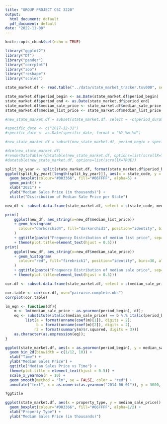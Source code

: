 ```yaml
---
title: "GROUP PROJECT CSC 3220"
output:
  html_document: default
  pdf_document: default
date: "2022-11-08"
---
```


```r
knitr::opts_chunk$set(echo = TRUE)
```

```r
library("ggplot2")
library("DT")
library("pander")
library("corrplot")
library("zoo")
library("reshape")
library("scales")
```

```r
state_market.df <- read.table("../data/state_market_tracker.tsv000", sep = '\t', header = TRUE)
```

```r
state_market.df$period_begin <- as.Date(state_market.df$period_begin)
state_market.df$period_end <- as.Date(state_market.df$period_end)
state_market.df$median_sale_price <- state_market.df$median_sale_price / 1000
state_market.df$median_list_price <- state_market.df$median_list_price / 1000
```

```r
#new_state_market.df = subset(state_market.df, select = -c(period_duration, region_type_id, table_id, is_seasonally_adjusted, region_type, city, parent_metro_region_metro_code, price_drops, price_drops_mom, price_drops_yoy))

#specific_date <- c("2017-12-31")
#specific_date <- as.Date(specific_date, format = "%Y-%m-%d")

#new_state_market.df = subset(new_state_market.df, period_begin > specific_date)
``` 

```r
#dim(new_state_market.df)
#renderDataTable({datatable(new_state_market.df, options=list(scrollX=TRUE))})
#datatable(new_state_market.df, options=list(scrollX=TRUE))

```

```r
split_by_year <- split(state_market.df, format(state_market.df$period_begin, "%Y"))
ggplot(split_by_year[[length(split_by_year)]], aes(x = state_code, y = median_sale_price, color=median_sale_price)) +
  geom_boxplot(colour="#003366", fill="#66FFFF", alpha=5) +
  geom_point() +
  xlab("2021") +
  ylab("Median Sales Price (in thousands)") +
  xtitle("Distribution of Median Sale Price per State")

```

```r
new_df <- subset.data.frame(state_market.df, select = c(state_code, median_list_price, median_sale_price),  drop = FALSE)

print(
    ggplot(new_df, aes_string(x=new_df$median_list_price))
    + geom_histogram(
      colour="darkorchid4", fill="darkorchid1", position="identity", bins=30, alpha=0.2
    )
    + ggtitle(paste("Frequency Distribution of median list price", sep=""))
    + theme(plot.title=element_text(hjust = 0.5)))
print(
    ggplot(new_df, aes_string(x=new_df$median_sale_price))
    + geom_histogram(
      colour="red", fill="firebrick1", position="identity", bins=30, alpha=0.2
    )
    + ggtitle(paste("Frequency Distribution of median sale price", sep=""))
    + theme(plot.title=element_text(hjust = 0.5)))
```

```r
cor.df <- subset.data.frame(state_market.df, select = c(median_sale_price, median_list_price, median_sale_price_yoy, median_list_price_yoy, median_ppsf, median_list_ppsf, homes_sold_yoy, pending_sales_yoy, new_listings_yoy, inventory_yoy),  drop = FALSE)

cor.table <- cor(cor.df, use="pairwise.complete.obs")
corrplot(cor.table)
```

```r
lm_eqn <- function(df){
    m <- lm(median_sale_price ~ as.yearmon(period_begin), df);
    eq <- substitute(italic(median_sale_price) == b %.% italic(period_begin) + a*","~~italic(r)^2~"="~r2, 
         list(a = format(unname(coef(m)[1]), digits = 2),
              b = format(unname(coef(m)[2]), digits = 2),
             r2 = format(summary(m)$r.squared, digits = 3)))
    as.character(as.expression(eq));
}

ggplot(state_market.df, aes(x = as.yearmon(period_begin), y = median_sale_price)) +
  geom_bin_2d(binwidth = c(1/12, 10)) +
  xlab("Time") +
  ylab("Median Sales Price") +
  ggtitle("Median Sales Price vs Time") +
  theme(plot.title = element_text(hjust = 0.5)) +
  scale_x_yearmon(n = 10) +
  geom_smooth(method = "lm", se = FALSE, color = "red") +
  annotate("text", x = as.numeric(as.yearmon("2014-06-01")), y = 3000, parse = TRUE, label = lm_eqn(state_market.df))

?ggtitle
```

```r
ggplot(state_market.df, aes(x = property_type, y = median_sale_price)) +
  geom_boxplot(colour="#003366", fill="#66FFFF", alpha=1/2) +
  xlab("Property Type") +
  ylab("Median Sales Price (in thousands)")
```
